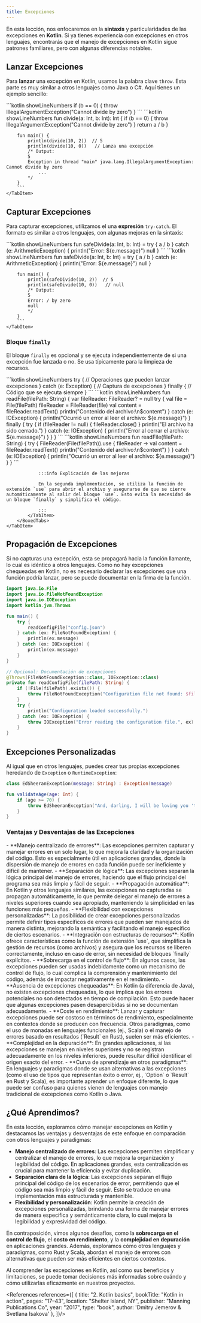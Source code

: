 ```yaml
---
title: Excepciones
---
```


<ReadingTime />

En esta lección, nos enfocaremos en la **sintaxis** y particularidades de las excepciones en **Kotlin**. Si ya tienes experiencia con excepciones en otros lenguajes, encontrarás que el manejo de excepciones en Kotlin sigue patrones familiares, pero con algunas diferencias notables.

## Lanzar Excepciones

Para **lanzar** una excepción en Kotlin, usamos la palabra clave `throw`. Esta parte es muy similar a otros lenguajes como Java o C#. Aquí tienes un ejemplo sencillo:

<BoxedTabs>
    <TabItem label={"Código esencial"} value={"Código esencial"}>
        ```kotlin showLineNumbers
        if (b == 0) {
            throw IllegalArgumentException("Cannot divide by zero")
        }
        ```
    </TabItem>
    <TabItem label={"Código completo"} value={"Código completo"}>
        ```kotlin showLineNumbers
        fun divide(a: Int, b: Int): Int {
            if (b == 0) {
                throw IllegalArgumentException("Cannot divide by zero")
            }
            return a / b
        }

        fun main() {
            println(divide(10, 2))  // 5
            println(divide(10, 0))   // Lanza una excepción
            /* Output:
            5
            Exception in thread "main" java.lang.IllegalArgumentException: Cannot divide by zero
                ...
            */
        }
        ```
    </TabItem>
</BoxedTabs>

## Capturar Excepciones

Para capturar excepciones, utilizamos el una **expresión** `try-catch`. El formato es similar a otros lenguajes, con algunas mejoras en la sintaxis:

<BoxedTabs>
    <TabItem label={"Código esencial"} value={"Código esencial"}>
        ```kotlin showLineNumbers
        fun safeDivide(a: Int, b: Int) = try {
            a / b
        } catch (e: ArithmeticException) {
            println("Error: ${e.message}")
            null
        }
        ```
    </TabItem>
    <TabItem label={"Código completo"} value={"Código completo"}>
        ```kotlin showLineNumbers
        fun safeDivide(a: Int, b: Int) = try {
            a / b
        } catch (e: ArithmeticException) {
            println("Error: ${e.message}")
            null
        }

        fun main() {
            println(safeDivide(10, 2))  // 5
            println(safeDivide(10, 0))   // null
            /* Output:
            5
            Error: / by zero
            null
            */
        }
        ```
    </TabItem>
</BoxedTabs>

### Bloque `finally`

El bloque `finally` es opcional y se ejecuta independientemente de si una excepción fue lanzada o no. Se usa típicamente para la limpieza de recursos.

<BoxedTabs>
    <TabItem label={"Código esencial"} value={"Código esencial"}>
        ```kotlin showLineNumbers
        try {
            // Operaciones que pueden lanzar excepciones
        } catch (e: Exception) {
            // Captura de excepciones
        } finally {
            // Código que se ejecuta siempre
        }
        ```
    </TabItem>
    <TabItem label={"Código completo"} value={"Código completo"}>
        <BoxedTabs>
            <TabItem label={"Implementación"} value={"Implementación"}>
                ```kotlin showLineNumbers
                fun readFile(filePath: String) {
                    var fileReader: FileReader? = null
                    try {
                        val file = File(filePath)
                        fileReader = FileReader(file)
                        val content = fileReader.readText()
                        println("Contenido del archivo:\n$content")
                    } catch (e: IOException) {
                        println("Ocurrió un error al leer el archivo: ${e.message}")
                    } finally {
                        try {
                            if (fileReader != null) {
                                fileReader.close()
                            }
                            println("El archivo ha sido cerrado.")
                        } catch (e: IOException) {
                            println("Error al cerrar el archivo: ${e.message}")
                        }
                    }
                }
                ```
            </TabItem>
            <TabItem label={"Implementación (mejorada)"} value={"Implementación (mejorada)"}>
                ```kotlin showLineNumbers
                fun readFile(filePath: String) {
                    try {
                        FileReader(File(filePath)).use { fileReader ->
                            val content = fileReader.readText()
                            println("Contenido del archivo:\n$content")
                        }
                    } catch (e: IOException) {
                        println("Ocurrió un error al leer el archivo: ${e.message}")
                    }
                }
                ```

                :::info Explicación de las mejoras

                En la segunda implementación, se utiliza la función de extensión `use` para abrir el archivo y asegurarse de que se cierre automáticamente al salir del bloque `use`. Esto evita la necesidad de un bloque `finally` y simplifica el código.

                :::
            </TabItem>
        </BoxedTabs>
    </TabItem>
</BoxedTabs>

## Propagación de Excepciones

Si no capturas una excepción, esta se propagará hacia la función llamante, lo cual es idéntico a otros lenguajes. Como no hay excepciones chequeadas en Kotlin, no es necesario declarar las excepciones que una función podría lanzar, pero se puede documentar en la firma de la función.

```kotlin showLineNumbers
import java.io.File
import java.io.FileNotFoundException
import java.io.IOException
import kotlin.jvm.Throws

fun main() {
    try {
        readConfigFile("config.json")
    } catch (ex: FileNotFoundException) {
        println(ex.message)
    } catch (ex: IOException) {
        println(ex.message)
    }
}

// Opcional: Documentación de excepciones
@Throws(FileNotFoundException::class, IOException::class)
private fun readConfigFile(filePath: String) {
    if (!File(filePath).exists()) {
        throw FileNotFoundException("Configuration file not found: $filePath")
    }
    try {
        println("Configuration loaded successfully.")
    } catch (ex: IOException) {
        throw IOException("Error reading the configuration file.", ex)
    }
}
```

## Excepciones Personalizadas

Al igual que en otros lenguajes, puedes crear tus propias excepciones heredando de `Exception` o `RuntimeException`:

```kotlin showLineNumbers
class EdSheeranException(message: String) : Exception(message)

fun validateAge(age: Int) {
    if (age >= 70) {
        throw EdSheeranException("And, darling, I will be loving you 'til we're 70")
    }
}
```

### Ventajas y Desventajas de las Excepciones

<ProCons>
    <Pros>
        - **Manejo centralizado de errores**: Las excepciones permiten capturar y manejar errores en un solo lugar, lo que mejora la claridad y la organización del código. Esto es especialmente útil en aplicaciones grandes, donde la dispersión de manejo de errores en cada función puede ser ineficiente y difícil de mantener.
        - **Separación de lógica**: Las excepciones separan la lógica principal del manejo de errores, haciendo que el flujo principal del programa sea más limpio y fácil de seguir.
        - **Propagación automática**: En Kotlin y otros lenguajes similares, las excepciones no capturadas se propagan automáticamente, lo que permite delegar el manejo de errores a niveles superiores cuando sea apropiado, manteniendo la simplicidad en las funciones más pequeñas.
        - **Flexibilidad con excepciones personalizadas**: La posibilidad de crear excepciones personalizadas permite definir tipos específicos de errores que pueden ser manejados de manera distinta, mejorando la semántica y facilitando el manejo específico de ciertos escenarios.
        - **Integración con estructuras de recursos**: Kotlin ofrece características como la función de extensión `use`, que simplifica la gestión de recursos (como archivos) y asegura que los recursos se liberen correctamente, incluso en caso de error, sin necesidad de bloques `finally` explícitos.
    </Pros>
    <Cons>
        - **Sobrecarga en el control de flujo**: En algunos casos, las excepciones pueden ser usadas indebidamente como un mecanismo de control de flujo, lo cual complica la comprensión y mantenimiento del código, además de impactar negativamente en el rendimiento.
        - **Ausencia de excepciones chequeadas**: En Kotlin (a diferencia de Java), no existen excepciones chequeadas, lo que implica que los errores potenciales no son detectados en tiempo de compilación. Esto puede hacer que algunas excepciones pasen desapercibidas si no se documentan adecuadamente.
        - **Coste en rendimiento**: Lanzar y capturar excepciones puede ser costoso en términos de rendimiento, especialmente en contextos donde se producen con frecuencia. Otros paradigmas, como el uso de monadas en lenguajes funcionales (ej., Scala) o el manejo de errores basado en resultados (`Result` en Rust), suelen ser más eficientes.
        - **Complejidad en la depuración**: En grandes aplicaciones, si las excepciones se manejan en niveles superiores y no se registran adecuadamente en los niveles inferiores, puede resultar difícil identificar el origen exacto del error.
        - **Curva de aprendizaje en otros paradigmas**: En lenguajes y paradigmas donde se usan alternativas a las excepciones (como el uso de tipos que representan éxito o error, ej., `Option` o `Result` en Rust y Scala), es importante aprender un enfoque diferente, lo que puede ser confuso para quienes vienen de lenguajes con manejo tradicional de excepciones como Kotlin o Java.
    </Cons>
</ProCons>

## ¿Qué Aprendimos?

En esta lección, exploramos cómo manejar excepciones en Kotlin y destacamos las ventajas y desventajas de este enfoque en comparación con otros lenguajes y paradigmas:

- **Manejo centralizado de errores**: Las excepciones permiten simplificar y centralizar el manejo de errores, lo que mejora la organización y legibilidad del código. En aplicaciones grandes, esta centralización es crucial para mantener la eficiencia y evitar duplicación.
- **Separación clara de la lógica**: Las excepciones separan el flujo principal del código de los escenarios de error, permitiendo que el código sea más limpio y fácil de seguir. Esto se traduce en una implementación más estructurada y mantenible.
- **Flexibilidad y personalización**: Kotlin permite la creación de excepciones personalizadas, brindando una forma de manejar errores de manera específica y semánticamente clara, lo cual mejora la legibilidad y expresividad del código.

En contraposición, vimos algunos desafíos, como la **sobrecarga en el control de flujo**, el **costo en rendimiento**, y la **complejidad en depuración** en aplicaciones grandes. Además, exploramos cómo otros lenguajes y paradigmas, como Rust y Scala, abordan el manejo de errores con alternativas que pueden ser más eficientes en ciertos contextos.

Al comprender las excepciones en Kotlin, así como sus beneficios y limitaciones, se puede tomar decisiones más informadas sobre cuándo y cómo utilizarlas eficazmente en nuestros proyectos.

<div className="language-card-container">
    <LanguageCard
        logoSrc="https://upload.wikimedia.org/wikipedia/commons/thumb/b/bd/Logo_C_sharp.svg/1200px-Logo_C_sharp.svg.png"
        language="C#"
        link="/docs/intro/exceptions/csharp"
    />
    <LanguageCard
        logoSrc="https://www.svgrepo.com/show/184143/java.svg"
        language="Java"
        link="/docs/intro/exceptions/java"
    />
    <JavaScriptCard link="/docs/intro/exceptions/js" />
    <LanguageCard
        logoSrc="https://upload.wikimedia.org/wikipedia/commons/thumb/c/c3/Python-logo-notext.svg/800px-Python-logo-notext.svg.png"
        language="Python"
        link="/docs/intro/exceptions/python"
    />
    <LanguageCard
        logoSrc="https://www.svgrepo.com/show/354313/scala.svg"
        language="Scala"
        link="/docs/intro/exceptions/scala"
    />
</div>

<References references={[
    {
        title: "2. Kotlin basics",
        bookTitle: "Kotlin in action",
        pages: "17–43",
        location: "Shelter Island, NY",
        publisher: "Manning Publications Co",
        year: "2017",
        type: "book",
        author: 'Dmitry Jemerov & Svetlana Isakova'
    },
]}/>
